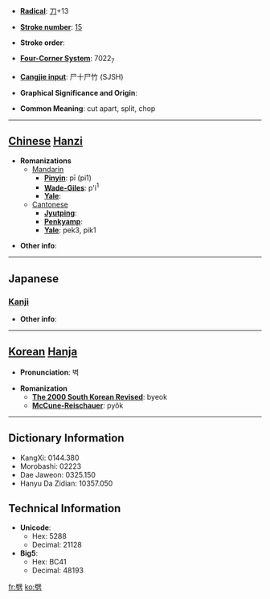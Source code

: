 * '''[[Wiktionary:Chinese radical index| Radical]]''': [[Wiktionary:Chinese radical index 刀|刀]]+13

* '''[[Wiktionary:Chinese total strokes index|Stroke number]]''': [[Wiktionary:Chinese total strokes index 15|15]]

* '''Stroke order''': 

* '''[[Wiktionary:Chinese four corner index|Four-Corner System]]''': 7022<sub>7</sub>

* '''[[Wiktionary:Chinese Cangjie index|Cangjie input]]''': 尸十尸竹 (SJSH)

* '''Graphical Significance and Origin''': 

* '''Common Meaning''': cut apart, split, chop

----

== [[Chinese]] [[Hanzi]] ==

* '''Romanizations'''
** [[Mandarin]]
*** '''[[Pinyin]]''': pī (pi1)
*** '''[[Wade-Giles]]''': p'i<sup>1</sup>
*** '''[[Yale]]''': 
**[[Cantonese]]
***'''[[Jyutping]]''':
***'''[[Penkyamp]]''': 
***'''[[Yale]]''': pek3, pik1

* '''Other info''': 

----

==Japanese==
===[[Kanji]]===
{{kanji|on readings=[[へき]] (heki), [[ひゃく]] (hyaku)|kun readings=[[さく]] (saku), [[つんざく]] (tsunzaku)}}

* '''Other info''':  

----

== [[Korean]] [[Hanja]] ==

* '''Pronunciation''': 벽

* '''Romanization'''
** '''[[The 2000 South Korean Revised Romanization|The 2000 South Korean Revised]]''': byeok
** '''[[McCune-Reischauer]]''': pyŏk

----

== Dictionary Information ==

* KangXi: 0144.380
* Morobashi: 02223
* Dae Jaweon: 0325.150
* Hanyu Da Zidian: 10357.050

== Technical Information ==

* '''Unicode''':
** Hex: 5288
** Decimal: 21128
* '''Big5''':
** Hex: BC41
** Decimal: 48193

[[fr:劈]]
[[ko:劈]]